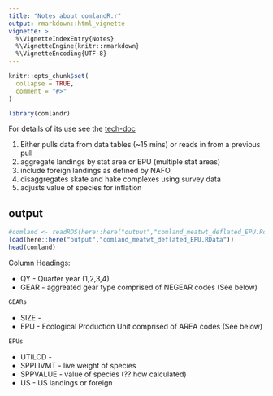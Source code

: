 ```yaml
---
title: "Notes about comlandR.r"
output: rmarkdown::html_vignette
vignette: >
  %\VignetteIndexEntry{Notes}
  %\VignetteEngine{knitr::rmarkdown}
  %\VignetteEncoding{UTF-8}
---
```


```r
knitr::opts_chunk$set(
  collapse = TRUE,
  comment = "#>"
)
```

```r
library(comlandr)
```

For details of its use see the [tech-doc](https://noaa-edab.github.io/tech-doc/comdat.html)

1. Either pulls data from data tables (~15 mins) or reads in from a previous pull
1. aggregate landings by stat area or EPU (multiple stat areas)
1. include foreign landings as defined by NAFO
1. disaggregates skate and hake complexes using survey data
1. adjusts value of species for inflation

## output

``` r
#comland <- readRDS(here::here("output","comland_meatwt_deflated_EPU.Rds"))
load(here::here("output","comland_meatwt_deflated_EPU.RData"))
head(comland)
```

Column Headings:

* QY - Quarter year (1,2,3,4)
* GEAR - aggreated gear type comprised of NEGEAR codes (See below)

``` r
GEARs
```

* SIZE - 
* EPU - Ecological Production Unit comprised of AREA codes (See below)
``` r
EPUs
```

* UTILCD - 
* SPPLIVMT - live weight of species
* SPPVALUE - value of species (?? how calculated)
* US - US landings or foreign


